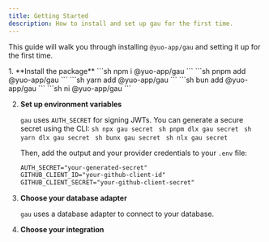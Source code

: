 ```yaml
---
title: Getting Started
description: How to install and set up gau for the first time.
---
```


This guide will walk you through installing `@yuo-app/gau` and setting it up for the first time.

<Steps>
1. **Install the package**
    <Tabs syncKey="pkg">
      <TabItem label="npm">
        ```sh
        npm i @yuo-app/gau
        ```
      </TabItem>
      <TabItem label="pnpm">
        ```sh
        pnpm add @yuo-app/gau
        ```
      </TabItem>
      <TabItem label="yarn">
        ```sh
        yarn add @yuo-app/gau
        ```
      </TabItem>
      <TabItem label="bun">
        ```sh
        bun add @yuo-app/gau
        ```
      </TabItem>
      <TabItem label="ni">
        ```sh
        ni @yuo-app/gau
        ```
      </TabItem>
    </Tabs>

2.  **Set up environment variables**

    `gau` uses `AUTH_SECRET` for signing JWTs. You can generate a secure secret using the CLI:
    <Tabs syncKey="pkg">
      <TabItem label="npm">
        ```sh
        npx gau secret
        ```
      </TabItem>
      <TabItem label="pnpm">
        ```sh
        pnpm dlx gau secret
        ```
      </TabItem>
      <TabItem label="yarn">
        ```sh
        yarn dlx gau secret
        ```
      </TabItem>
      <TabItem label="bun">
        ```sh
        bunx gau secret
        ```
      </TabItem>
      <TabItem label="ni">
        ```sh
        nlx gau secret
        ```
      </TabItem>
    </Tabs>
    
    Then, add the output and your provider credentials to your `.env` file:
    ```txt title=".env"
    AUTH_SECRET="your-generated-secret"
    GITHUB_CLIENT_ID="your-github-client-id"
    GITHUB_CLIENT_SECRET="your-github-client-secret"
    ```

3. **Choose your database adapter**

    `gau` uses a database adapter to connect to your database.

    <div class="row">
      <IconLink href="/adapters/drizzle/" icon="drizzle" title="Drizzle" />
    </div>


4. **Choose your integration**

    <div class="row">
      <IconLink href="/integrations/sveltekit/" icon="svelte" title="SvelteKit" />
      <IconLink href="/integrations/solidstart/" icon="solid" title="SolidStart" />
    </div>
</Steps>
